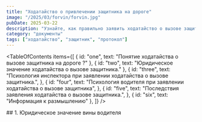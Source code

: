 ```yaml
---
title: "Ходатайство о привлечении защитника на дороге"
image: "/2025/03/forvin/forvin.jpg"
pubDate: 2025-03-22
description: "Узнайте, как правильно заявить ходатайство о вызове защитника при составлении протокола на дороге. Роль и юридические последствия для водителя."
category: "документы"
tags: ["ходатайство", "защитник", "протокол"]
---
```



<TableOfContents
  items={[
    { id: "one", text: "Понятие ходатайства о вызове защитника на дороге ?" },
    { id: "two", text: "Юридическое значение ходатайства о вызове защитника." },
    {
      id: "three",
      text: "Психология инспектора при заявлении ходатайства о вызове защитника.",
    },
    {
      id: "four",
      text: "Психология водителя при заявлении ходатайства о вызове защитника",
    },
    {
      id: "five",
      text: "Последствия заявления ходатайства о вызове защитника.",
    },
    { id: "six", text: "Информация к размышлению" },
  ]}
/>

<section class="article-section" id="one">
## 1. Юридическое значение вины водителя

</section>
